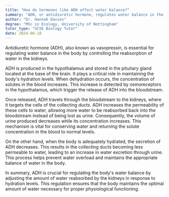 ```yaml
---
title: "How do hormones like ADH affect water balance?"
summary: "ADH, or antidiuretic hormone, regulates water balance in the body by controlling the reabsorption of water in the kidneys."
author: "Dr. Hannah Davies"
degree: "MSc in Ecology, University of Nottingham"
tutor_type: "GCSE Biology Tutor"
date: 2024-06-18
---
```


Antidiuretic hormone (ADH), also known as vasopressin, is essential for regulating water balance in the body by controlling the reabsorption of water in the kidneys.

ADH is produced in the hypothalamus and stored in the pituitary gland located at the base of the brain. It plays a critical role in maintaining the body's hydration levels. When dehydration occurs, the concentration of solutes in the blood increases. This increase is detected by osmoreceptors in the hypothalamus, which trigger the release of ADH into the bloodstream.

Once released, ADH travels through the bloodstream to the kidneys, where it targets the cells of the collecting ducts. ADH increases the permeability of these cells to water, allowing more water to be reabsorbed back into the bloodstream instead of being lost as urine. Consequently, the volume of urine produced decreases while its concentration increases. This mechanism is vital for conserving water and returning the solute concentration in the blood to normal levels.

On the other hand, when the body is adequately hydrated, the secretion of ADH decreases. This results in the collecting ducts becoming less permeable to water, leading to an increase in water excretion through urine. This process helps prevent water overload and maintains the appropriate balance of water in the body.

In summary, ADH is crucial for regulating the body's water balance by adjusting the amount of water reabsorbed by the kidneys in response to hydration levels. This regulation ensures that the body maintains the optimal amount of water necessary for proper physiological functioning.
    